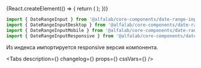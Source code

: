 


<Meta
    title='Компоненты/DateRangeInput'
    component={DateRangeInput}
/>

<!-- Canvas -->

<Story name='DateRangeInput'>
    {React.createElement(() => {
        return (
            <DateRangeInput
                block={boolean('block', false)}
                size={select('size', ['s', 'm', 'l'], 's')}
                error={text('error', '')}
                hint={text('hint', '')}
                label={text('label', '')}
                picker={boolean('picker', false)}
                clear={boolean('clear', false)}
            />
        );
    })}
</Story>

<!-- Docs -->

<ComponentHeader
    name='DateRangeInput'
    version={version}
    package='@alfalab/core-components/date-range-input'
/>

```jsx
import { DateRangeInput } from '@alfalab/core-components/date-range-input';
import { DateRangeInputDesktop } from '@alfalab/core-components/date-range-input/desktop';
import { DateRangeInputMobile } from '@alfalab/core-components/date-range-input/mobile';
import { DateRangeInputResponsive } from '@alfalab/core-components/date-range-input/responsive';
```
Из индекса импортируется responsive версия компонента.  

<Tabs
    description={<Description />}
    changelog={<Changelog />}
    props={<ArgsTable of={DateRangeInput} />}
    cssVars={<CssVars css={styles} />}
/>
